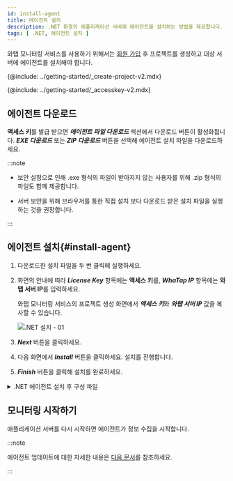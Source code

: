 ```yaml
---
id: install-agent
title: 에이전트 설치
description: .NET 환경의 애플리케이션 서버에 에이전트를 설치하는 방법을 제공합니다.
tags: [ .NET, 에이전트 설치 ]
---
```



와탭 모니터링 서비스를 사용하기 위해서는 [회원 가입](https://www.whatap.io/ko/signup/) 후 프로젝트를 생성하고 대상 서버에 에이전트를 설치해야 합니다.

{@include: ../getting-started/_create-project-v2.mdx}  

{@include: ../getting-started/_accesskey-v2.mdx} 

## 에이전트 다운로드

**액세스 키**를 발급 받으면 ***에이전트 파일 다운로드*** 섹션에서 다운로드 버튼이 활성화됩니다. ***EXE 다운로드*** 또는 ***ZIP 다운로드*** 버튼을 선택해 에이전트 설치 파일을 다운로드하세요.

:::note

* 보안 설정으로 인해 .exe 형식의 파일이 받아지지 않는 사용자를 위해 .zip 형식의 파일도 함께 제공합니다.

* 서버 보안을 위해 브라우저를 통한 직접 설치 보다 다운로드 받은 설치 파일을 실행하는 것을 권장합니다.

:::

## 에이전트 설치{#install-agent}

1. 다운로드한 설치 파일을 두 번 클릭해 실행하세요.

1. 화면의 안내에 따라 ***License Key*** 항목에는 **액세스 키**를, ***WhaTap IP*** 항목에는 **와탭 서버 IP**를 입력하세요.

    와탭 모니터링 서비스의 프로젝트 생성 화면에서 ***액세스 키***와 ***와탭 서버 IP*** 값을 복사할 수 있습니다.

    ![.NET 설치 - 01](https://img.whatap.io/media/agent_dotnet/install/agent_install_02.png)

1. ***Next*** 버튼을 클릭하세요.

1. 다음 화면에서 ***Install*** 버튼을 클릭하세요. 설치를 진행합니다.

1. ***Finish*** 버튼을 클릭해 설치를 완료하세요.

<details>
<summary>.NET 에이전트 설치 후 구성 파일</summary>

모니터링 정보를 수집하기 위한 트레이서, 수집한 정보를 서버에 전송하기 위한 에이전트로 구성합니다.

* *WhaTap.ClrProfiler.dll*: .NET CLR Profiler입니다. .NET 트레이싱 API와 연결됩니다.

* *WhaTap.Trace.dll*: 프로파일러에서 전달하는 데이터를 처리하고 에이전트로 전송합니다.

* *whatap_dotnet.exe*: 에이전트, 트레이서에서 전달된 정보를 수집 서버로 전송하는 프로그램입니다.

* *whatap.conf*: 에이전트 환경 설정 파일입니다.

</details>

## 모니터링 시작하기

애플리케이션 서버를 다시 시작하면 에이전트가 정보 수집을 시작합니다.

:::note

에이전트 업데이트에 대한 자세한 내용은 [다음 문서](agent-manage)를 참조하세요.

:::